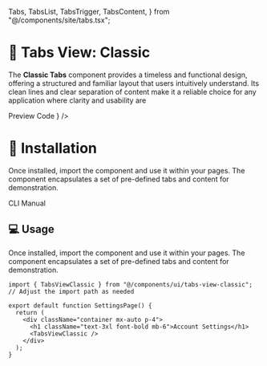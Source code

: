   Tabs,
  TabsList,
  TabsTrigger,
  TabsContent,
} from "@/components/site/tabs.tsx";



# 🎨 Tabs View: Classic

The **Classic Tabs** component provides a timeless and functional design, offering a structured and familiar layout that users intuitively understand. Its clean lines and clear separation of content make it a reliable choice for any application where clarity and usability are

<Tabs defaultValue="preview" className="">
  <TabsList>
    <TabsTrigger value="preview">Preview</TabsTrigger>
    <TabsTrigger value="code">Code</TabsTrigger>
  </TabsList>
  <TabsContent value="preview">
    <ComponentRenderer component={<TabsViewClassic />} />
  </TabsContent>
  <TabsContent value="code">
    <CodeBlock filePath="src/app/docs/tabs-classic/tabs-view-classic.tsx" />
  </TabsContent>
</Tabs>


# 🚀 Installation
Once installed, import the component and use it within your pages. The component encapsulates a set of pre-defined tabs and content for demonstration.


<Tabs defaultValue="cli" className="">
  <TabsList>
    <TabsTrigger value="cli">CLI</TabsTrigger>
    <TabsTrigger value="manual">Manual</TabsTrigger>
  </TabsList>
  <TabsContent value="cli">
    <Cli command={`add tabs-classic.json`} />
  </TabsContent>

  <TabsContent value="manual">
    <CodeBlock filePath="src/app/docs/tabs-classic/tabs-view-classic.tsx" />
  </TabsContent>
</Tabs>



## 💻 Usage

Once installed, import the component and use it within your pages. The component encapsulates a set of pre-defined tabs and content for demonstration.

```tsx
import { TabsViewClassic } from "@/components/ui/tabs-view-classic"; // Adjust the import path as needed

export default function SettingsPage() {
  return (
    <div className="container mx-auto p-4">
      <h1 className="text-3xl font-bold mb-6">Account Settings</h1>
      <TabsViewClassic />
    </div>
  );
}
